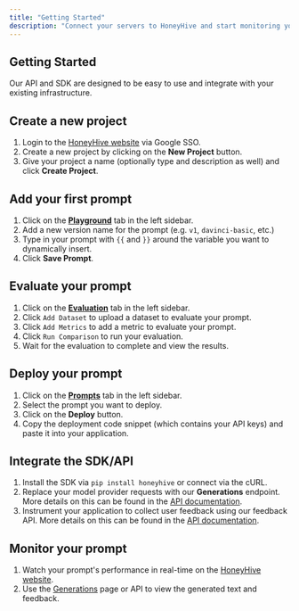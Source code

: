 ```yaml
---
title: "Getting Started"
description: "Connect your servers to HoneyHive and start monitoring your foundation models."
---
```


## Getting Started

Our API and SDK are designed to be easy to use and integrate with your existing infrastructure.

## Create a new project

1. Login to the [HoneyHive website](https://app.honeyhive.ai) via Google SSO.
2. Create a new project by clicking on the **New Project** button.
3. Give your project a name (optionally type and description as well) and click **Create Project**.

## Add your first prompt

1. Click on the [**Playground**](https://app.honeyhive.ai/playground) tab in the left sidebar.
2. Add a new version name for the prompt (e.g. `v1`, `davinci-basic`, etc.)
3. Type in your prompt with `{{` and `}}` around the variable you want to dynamically insert.
4. Click **Save Prompt**.

## Evaluate your prompt

1. Click on the [**Evaluation**](https://app.honeyhive.ai/evaluate) tab in the left sidebar.
2. Click `Add Dataset` to upload a dataset to evaluate your prompt.
3. Click `Add Metrics` to add a metric to evaluate your prompt.
4. Click `Run Comparison` to run your evaluation.
5. Wait for the evaluation to complete and view the results.

## Deploy your prompt

1. Click on the [**Prompts**](https://app.honeyhive.ai/prompts) tab in the left sidebar.
2. Select the prompt you want to deploy.
3. Click on the **Deploy** button.
4. Copy the deployment code snippet (which contains your API keys) and paste it into your application.

## Integrate the SDK/API

1. Install the SDK via `pip install honeyhive` or connect via the cURL.
2. Replace your model provider requests with our **Generations** endpoint. More details on this can be found in the [API documentation](/api-reference/generations).
3. Instrument your application to collect user feedback using our feedback API. More details on this can be found in the [API documentation](/api-reference/feedback).

## Monitor your prompt

1. Watch your prompt's performance in real-time on the [HoneyHive website](https://app.honeyhive.ai/dashboard).
2. Use the [Generations](https://app.honeyhive.ai/datasets/generations) page or API to view the generated text and feedback.